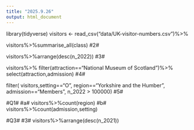 ```yaml
---
title: "2025.9.26"
output: html_document
---
```


library(tidyverse)
visitors <- read_csv("data/UK-visitor-numbers.csv")%>%

visitors%>%summarise_all(class)
#2#

visitors%>%arrange(desc(n_2022))
#3#

visitors%>%
filter(attraction=="National Museum of Scotland")%>%
select(attraction,admission)
#4#


filter( visitors,setting=="O",
        region=="Yorkshire and the Humber",
        admission=="Members",
        n_2022 > 100000)
#5#          

#Q1#
#a#
visitors%>%count(region)
#b# 
visitors%>%count(admission,setting)

#Q3#
#3#
visitors%>%arrange(desc(n_2021))


                
                
                